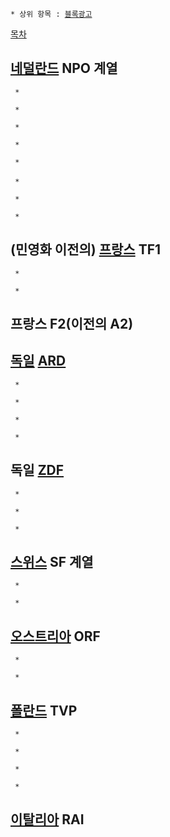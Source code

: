  * 상위 항목 : [[블록광고]]
[[목차]]

== [[네덜란드]] NPO 계열 ==
  * {{{#!html
<style="height: 390px; width: 640px"><param name="movie" value="http://www.youtube.com/v/PRjkpdYHk7M?version=3"><param name="allowFullScreen" value="true"><param name="allowScriptAccess" value="always"><embed src="http://www.youtube.com/v/PRjkpdYHk7M?version=3" type="application/x-shockwave-flash" allowfullscreen="true" allowScriptAccess="always" width="640" height="390"></object>WE}}}

  * {{{#!html
<object style="height: 390px; width: 640px"><param name="movie" value="http://www.youtube.com/v/DiyAMjNACWE?version=3"><param name="allowFullScreen" value="true"><param name="allowScriptAccess" value="always"><embed src="http://www.youtube.com/v/DiyAMjNACWE?version=3" type="application/x-shockwave-flash" allowfullscreen="true" allowScriptAccess="always" width="640" height="390"></object>}}}

  * {{{#!html
<object style="height: 390px; width: 640px"><param name="movie" value="http://www.youtube.com/v/IGLZElVVsTw?version=3"><param name="allowFullScreen" value="true"><param name="allowScriptAccess" value="always"><embed src="http://www.youtube.com/v/IGLZElVVsTw?version=3" type="application/x-shockwave-flash" allowfullscreen="true" allowScriptAccess="always" width="640" height="390"></object>}}}

  * {{{#!html
<object style="height: 390px; width: 640px"><param name="movie" value="http://www.youtube.com/v/Vg-3J6VV5J0?version=3"><param name="allowFullScreen" value="true"><param name="allowScriptAccess" value="always"><embed src="http://www.youtube.com/v/Vg-3J6VV5J0?version=3" type="application/x-shockwave-flash" allowfullscreen="true" allowScriptAccess="always" width="640" height="390"></object>}}}

  * {{{#!html
<object style="height: 390px; width: 640px"><param name="movie" value="http://www.youtube.com/v/aYbB5i8cNlw?version=3"><param name="allowFullScreen" value="true"><param name="allowScriptAccess" value="always"><embed src="http://www.youtube.com/v/aYbB5i8cNlw?version=3" type="application/x-shockwave-flash" allowfullscreen="true" allowScriptAccess="always" width="640" height="390"></object>}}}
 
  * {{{#!html
<object style="height: 390px; width: 640px"><param name="movie" value="http://www.youtube.com/v/qcqhXTV4ZVI?version=3"><param name="allowFullScreen" value="true"><param name="allowScriptAccess" value="always"><embed src="http://www.youtube.com/v/qcqhXTV4ZVI?version=3" type="application/x-shockwave-flash" allowfullscreen="true" allowScriptAccess="always" width="640" height="390"></object>}}}


  * {{{#!html
<object style="height: 390px; width: 640px"><param name="movie" value="http://www.youtube.com/v/pfJZx4YQm0c?version=3"><param name="allowFullScreen" value="true"><param name="allowScriptAccess" value="always"><embed src="http://www.youtube.com/v/pfJZx4YQm0c?version=3" type="application/x-shockwave-flash" allowfullscreen="true" allowScriptAccess="always" width="640" height="390"></object>}}}


  * {{{#!html
<object style="height: 390px; width: 640px"><param name="movie" value="http://www.youtube.com/v/bYjy_8oatfk?version=3"><param name="allowFullScreen" value="true"><param name="allowScriptAccess" value="always"><embed src="http://www.youtube.com/v/bYjy_8oatfk?version=3" type="application/x-shockwave-flash" allowfullscreen="true" allowScriptAccess="always" width="640" height="390"></object>}}}

== (민영화 이전의) [[프랑스]] TF1 ==
  * {{{#!html
<object style="height: 390px; width: 640px"><param name="movie" value="http://www.youtube.com/v/8ENr0mjA8Co?version=3"><param name="allowFullScreen" value="true"><param name="allowScriptAccess" value="always"><embed src="http://www.youtube.com/v/8ENr0mjA8Co?version=3" type="application/x-shockwave-flash" allowfullscreen="true" allowScriptAccess="always" width="640" height="390"></object>}}}


  * {{{#!html
<object style="height: 390px; width: 640px"><param name="movie" value="http://www.youtube.com/v/KtgHbb5Qd-s?version=3"><param name="allowFullScreen" value="true"><param name="allowScriptAccess" value="always"><embed src="http://www.youtube.com/v/KtgHbb5Qd-s?version=3" type="application/x-shockwave-flash" allowfullscreen="true" allowScriptAccess="always" width="640" height="390"></object>}}}

== 프랑스 F2(이전의 A2) ==


== [[독일]] [[ARD]] ==
  * {{{#!html
<object style="height: 390px; width: 640px"><param name="movie" value="http://www.youtube.com/v/DvxXAUcMad8?version=3"><param name="allowFullScreen" value="true"><param name="allowScriptAccess" value="always"><embed src="http://www.youtube.com/v/DvxXAUcMad8?version=3" type="application/x-shockwave-flash" allowfullscreen="true" allowScriptAccess="always" width="640" height="390"></object>}}}

  * {{{#!html
<object style="height: 390px; width: 640px"><param name="movie" value="http://www.youtube.com/v/H8YqkTaNgtU?version=3"><param name="allowFullScreen" value="true"><param name="allowScriptAccess" value="always"><embed src="http://www.youtube.com/v/H8YqkTaNgtU?version=3" type="application/x-shockwave-flash" allowfullscreen="true" allowScriptAccess="always" width="640" height="390"></object>}}}

  * {{{#!html
<object style="height: 390px; width: 640px"><param name="movie" value="http://www.youtube.com/v/GJdcVntK95U?version=3"><param name="allowFullScreen" value="true"><param name="allowScriptAccess" value="always"><embed src="http://www.youtube.com/v/GJdcVntK95U?version=3" type="application/x-shockwave-flash" allowfullscreen="true" allowScriptAccess="always" width="640" height="390"></object>}}}

  * {{{#!html
<object style="height: 390px; width: 640px"><param name="movie" value="http://www.youtube.com/v/9WpWig3huXs?version=3"><param name="allowFullScreen" value="true"><param name="allowScriptAccess" value="always"><embed src="http://www.youtube.com/v/9WpWig3huXs?version=3" type="application/x-shockwave-flash" allowfullscreen="true" allowScriptAccess="always" width="640" height="390"></object>}}}

== 독일 [[ZDF]] ==
  * {{{#!html
<object style="height: 390px; width: 640px"><param name="movie" value="http://www.youtube.com/v/ytsbklwwtnU?version=3"><param name="allowFullScreen" value="true"><param name="allowScriptAccess" value="always"><embed src="http://www.youtube.com/v/ytsbklwwtnU?version=3" type="application/x-shockwave-flash" allowfullscreen="true" allowScriptAccess="always" width="640" height="390"></object>}}}

  * {{{#!html
<object style="height: 390px; width: 640px"><param name="movie" value="http://www.youtube.com/v/FqYTCMip290?version=3"><param name="allowFullScreen" value="true"><param name="allowScriptAccess" value="always"><embed src="http://www.youtube.com/v/FqYTCMip290?version=3" type="application/x-shockwave-flash" allowfullscreen="true" allowScriptAccess="always" width="640" height="390"></object>}}}

  * {{{#!html
<object style="height: 390px; width: 640px"><param name="movie" value="http://www.youtube.com/v/r6RgSzWl0H8?version=3"><param name="allowFullScreen" value="true"><param name="allowScriptAccess" value="always"><embed src="http://www.youtube.com/v/r6RgSzWl0H8?version=3" type="application/x-shockwave-flash" allowfullscreen="true" allowScriptAccess="always" width="640" height="390"></object>}}}

== [[스위스]] SF 계열 ==
  * {{{#!html
<object style="height: 390px; width: 640px"><param name="movie" value="http://www.youtube.com/v/cEJWK02pNdk?version=3"><param name="allowFullScreen" value="true"><param name="allowScriptAccess" value="always"><embed src="http://www.youtube.com/v/cEJWK02pNdk?version=3" type="application/x-shockwave-flash" allowfullscreen="true" allowScriptAccess="always" width="640" height="390"></object>}}}

  * {{{#!html
<object style="height: 390px; width: 640px"><param name="movie" value="http://www.youtube.com/v/9Pr0XNZL65g?version=3"><param name="allowFullScreen" value="true"><param name="allowScriptAccess" value="always"><embed src="http://www.youtube.com/v/9Pr0XNZL65g?version=3" type="application/x-shockwave-flash" allowfullscreen="true" allowScriptAccess="always" width="640" height="390"></object>}}}

== [[오스트리아]] ORF ==
  * {{{#!html
<object style="height: 390px; width: 640px"><param name="movie" value="http://www.youtube.com/v/GX19Gs27vSY?version=3"><param name="allowFullScreen" value="true"><param name="allowScriptAccess" value="always"><embed src="http://www.youtube.com/v/GX19Gs27vSY?version=3" type="application/x-shockwave-flash" allowfullscreen="true" allowScriptAccess="always" width="640" height="390"></object>}}}

  * {{{#!html
<object style="height: 390px; width: 640px"><param name="movie" value="http://www.youtube.com/v/qutAU1j2zoQ?version=3"><param name="allowFullScreen" value="true"><param name="allowScriptAccess" value="always"><embed src="http://www.youtube.com/v/qutAU1j2zoQ?version=3" type="application/x-shockwave-flash" allowfullscreen="true" allowScriptAccess="always" width="640" height="390"></object>}}}

== [[폴란드]] TVP ==
  * {{{#!html
<object style="height: 390px; width: 640px"><param name="movie" value="http://www.youtube.com/v/SlA27nz0lBA?version=3"><param name="allowFullScreen" value="true"><param name="allowScriptAccess" value="always"><embed src="http://www.youtube.com/v/SlA27nz0lBA?version=3" type="application/x-shockwave-flash" allowfullscreen="true" allowScriptAccess="always" width="640" height="390"></object>}}}

  * {{{#!html
<object style="height: 390px; width: 640px"><param name="movie" value="http://www.youtube.com/v/htK80hESI5w?version=3"><param name="allowFullScreen" value="true"><param name="allowScriptAccess" value="always"><embed src="http://www.youtube.com/v/htK80hESI5w?version=3" type="application/x-shockwave-flash" allowfullscreen="true" allowScriptAccess="always" width="640" height="390"></object>}}}

  * {{{#!html
<object style="height: 390px; width: 640px"><param name="movie" value="http://www.youtube.com/v/ViGfC1o_uio?version=3"><param name="allowFullScreen" value="true"><param name="allowScriptAccess" value="always"><embed src="http://www.youtube.com/v/ViGfC1o_uio?version=3" type="application/x-shockwave-flash" allowfullscreen="true" allowScriptAccess="always" width="640" height="390"></object>}}}

  * {{{#!html
<object style="height: 390px; width: 640px"><param name="movie" value="http://www.youtube.com/v/JzblLrMBaz8?version=3"><param name="allowFullScreen" value="true"><param name="allowScriptAccess" value="always"><embed src="http://www.youtube.com/v/JzblLrMBaz8?version=3" type="application/x-shockwave-flash" allowfullscreen="true" allowScriptAccess="always" width="640" height="390"></object>}}}



== [[이탈리아]] RAI ==

